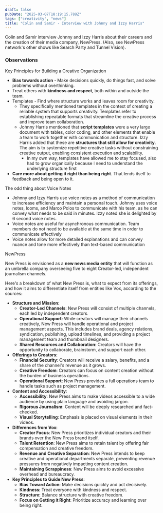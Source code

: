 ```yaml
---
draft: false
pubDate: "2025-03-07T18:19:15.788Z"
tags: ["creativity", "news"]
title: "Colin and Samir - Interview with Johnny and Izzy Harris"
---
```



Colin and Samir interview Johnny and Izzy Harris about their careers and the creation of their media company, NewPress. (Also, see NewPress network's other shows like Search Party and Tunnel Vision).

<LinkPreview
  url="https://news.thepublishpress.com/p/the-future-of-youtube-explainers-is-here"
  title="The Future of YouTube Explainers Is Here"
  image="https://beehiiv-images-production.s3.amazonaws.com/uploads/asset/file/1cb3b3bd-741d-4f78-8b92-f7d1bf6da4ee/1127_Web__1_.png?t=1732724752"
  description="Former Vox journalist Christophe Haubursin partners with Johnny and Iz Harris"
  size="md"
/>

### Observations

Key Principles for Building a Creative Organization

- **Bias towards action** - Make decisions quickly, do things fast, and solve problems without overthinking.
- Treat others with **kindness and respect**, both within and outside the team.
- Templates - Find where structure works and leaves room for creativity.
  - They specifically mentioned templates in the context of creating a reliable system that supports creativity. Templates refer to establishing repeatable formats that streamline the creative process and improve team collaboration.
  - Johnny Harris mentioned that **script templates** were a very large document with tables, color coding, and other elements that enable a team to work together with communication and structure. Izzy Harris added that these are **structures that still allow for creativity**. The aim is to systemize repetitive creative tasks without constraining creative output, enabling consistent execution and scalability.
    - In my own way, templates have allowed me to stay focused, also had to grow organically because I need to understand the underlying structure first
- **Care more about getting it right than being right**. That lends itself to feedback and being open to it.

The odd thing about Voice Notes

- Johnny and Izzy Harris use voice notes as a method of communication to increase efficiency and maintain a personal touch. Johnny uses voice notes, looms, and Marco Polos to communicate with his team, as he can convey what needs to be said in minutes. Izzy noted she is delighted by 6 second voice notes.
- Voice notes are useful for asynchronous communication. Team members do not need to be available at the same time in order to communicate effectively
- Voice notes allow for more detailed explanations and can convey nuance and tone more effectively than text-based communication

NewPress

New Press is envisioned as a **new news media entity** that will function as an umbrella company overseeing five to eight Creator-led, independent journalism channels.

Here's a breakdown of what New Press is, what to expect from its offerings, and how it aims to differentiate itself from entities like Vox, according to the sources:

- **Structure and Mission**:
  - **Creator-Led Channels**: New Press will consist of multiple channels, each led by independent creators.
  - **Operational Support**: While creators will manage their channels creatively, New Press will handle operational and project management aspects. This includes brand deals, agency relations, syndication, publishing, upload timelines, and providing a project management team and thumbnail designers.
  - **Shared Resources and Collaboration**: Creators will have the opportunity to collaborate, brainstorm, and support each other.
- **Offerings to Creators**:
  - **Financial Security**: Creators will receive a salary, benefits, and a share of the channel's revenue as it grows.
  - **Creative Freedom**: Creators can focus on content creation without the burden of business operations.
  - **Operational Support**: New Press provides a full operations team to handle tasks such as project management.
- **Content and Accessibility**:
  - **Accessibility**: New Press aims to make videos accessible to a wide audience by using plain language and avoiding jargon.
  - **Rigorous Journalism**: Content will be deeply researched and fact-checked.
  - **Visual Storytelling**: Emphasis is placed on visual elements in their videos.
- **Differences from Vox**:
  - **Creator Focus**: New Press prioritizes individual creators and their brands over the New Press brand itself.
  - **Talent Retention**: New Press aims to retain talent by offering fair compensation and creative freedom.
  - **Revenue and Creative Separation**: New Press intends to keep creative and operational departments separate, preventing revenue pressures from negatively impacting content creation.
  - **Maintaining Scrappiness**: New Press aims to avoid excessive overhead and bureaucracy.
- **Key Principles to Guide New Press**:
  - **Bias Toward Action**: Make decisions quickly and act decisively.
  - **Kindness**: Treat everyone with kindness and respect.
  - **Structure**: Balance structure with creative freedom.
  - **Focus on Getting it Right**: Prioritize accuracy and learning over being right.

<LinkPreview
  url="https://www.youtube.com/watch?v=mFRMvhY9ajE"
  title="An Honest Conversation with Johnny Harris"
  image="https://i.ytimg.com/vi/mFRMvhY9ajE/maxresdefault.jpg"
  description="Johnny and Iz Harris are redefining what news looks like on YouTube with their explainers and media company New Press"
  size="lg"
/>